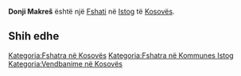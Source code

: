 {{Fshat në Kosovës
 | Emri                = Donji Makreš
 | EmriAlt                = Doni Makresh,Donji Makres,Donji Makreš,Makresh i Poshtem,Makresh i Poshtëm,Makresh i Ulet,Makresh i Ulte,Makresh i Ultë,Makresh i Ulët,Makreshi i Poshtem,Makreshi i Poshtëm,Доњи Макреш
 | Emri (Rasa dhanore) = 
 | Figura              = 
 | Shteti              = Kosovës
 | Komuna              = Istog
 | Kodi postar         = 
 | Sipërfaqja          = 

 | Popullsia           = 

 | Regj. i popullsisë  = 
 | Dend. e popullsisë  = 
 | Faqja zyrtare       = 
 <!--- Koordinatat ----> 
 | Gjerësia            = 42.56194
 | Gjatësia            = 21.48056
 | Lartësia            = 
}}
'''Donji Makreš''' është një [[Fshati]] në [[Istog]] të [[Kosovës]].

<!-- == Gjeografia == -->
<!-- == Historia == -->
<!-- == Demografia == -->
== Shih edhe ==
{{Komuna Istog}}
{{Kosovo-Administrata-Cung}}

[[Kategoria:Fshatra në Kosovës]]
[[Kategoria:Fshatra në Kommunes Istog]]
[[Kategoria:Vendbanime në Kosovës]]